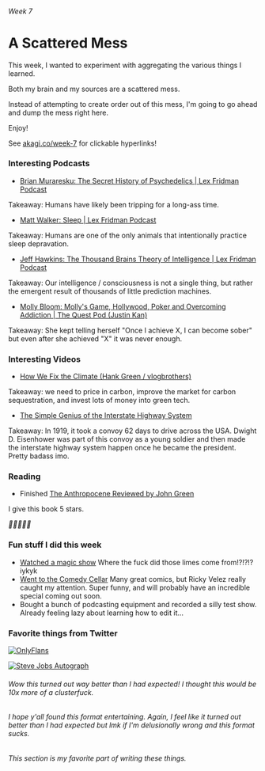 ###### Week 7

# A Scattered Mess

This week, I wanted to experiment with aggregating the various things I learned.

Both my brain and my sources are a scattered mess.

Instead of attempting to create order out of this mess, I'm going to go ahead and dump the mess right here.

Enjoy!

See [akagi.co/week-7](https://akagi.co/week-7) for clickable hyperlinks!

### Interesting Podcasts

- [Brian Muraresku: The Secret History of Psychedelics | Lex Fridman Podcast](https://youtu.be/oYQh1ZNkC70)

Takeaway: Humans have likely been tripping for a long-ass time.

- [Matt Walker: Sleep | Lex Fridman Podcast](https://youtu.be/Hc4XvHTlW3s)

Takeaway: Humans are one of the only animals that intentionally practice sleep depravation.

- [Jeff Hawkins: The Thousand Brains Theory of Intelligence | Lex Fridman Podcast](https://youtu.be/Z1KwkpTUbkg)

Takeaway: Our intelligence / consciousness is not a single thing, but rather the emergent result of thousands of little prediction machines.

- [Molly Bloom: Molly's Game, Hollywood, Poker and Overcoming Addiction | The Quest Pod (Justin Kan)](https://youtu.be/STlLk1dC5XE)

Takeaway: She kept telling herself "Once I achieve X, I can become sober" but even after she achieved "X" it was never enough.

### Interesting Videos

- [How We Fix the Climate (Hank Green / vlogbrothers)](https://youtu.be/wcMLFMsIVis)

Takeaway: we need to price in carbon, improve the market for carbon sequestration, and invest lots of money into green tech.

- [The Simple Genius of the Interstate Highway System](https://youtu.be/SR7BA3xEmDo)

Takeaway: In 1919, it took a convoy 62 days to drive across the USA. Dwight D. Eisenhower was part of this convoy as a young soldier and then made the interstate highway system happen once he became the president. Pretty badass imo.

### Reading

- Finished [The Anthropocene Reviewed by John Green](https://www.johngreenbooks.com/the-anthropocene-reviewed-book)

I give this book 5 stars.

_🌟🌟🌟🌟🌟_

### Fun stuff I did this week

- [Watched a magic show](https://mckittrickhotel.com/events/magick/) Where the fuck did those limes come from!?!?!? iykyk
- [Went to the Comedy Cellar](https://www.comedycellar.com/line-up/) Many great comics, but Ricky Velez really caught my attention. Super funny, and will probably have an incredible special coming out soon.
- Bought a bunch of podcasting equipment and recorded a silly test show. Already feeling lazy about learning how to edit it...

### Favorite things from Twitter

[![OnlyFlans](/img/week-7-onlyflans.jpg)](https://twitter.com/OnlyFlans/status/1428542884492492801?s=20)

[![Steve Jobs Autograph](/img/week-7-steve-jobs-autograph.jpg)](https://twitter.com/chrisfralic/status/1428531077828775940?s=20)

###### Wow this turned out way better than I had expected! I thought this would be 10x more of a clusterfuck.

###### I hope y'all found this format entertaining. Again, I feel like it turned out better than I had expected but lmk if I'm delusionally wrong and this format sucks.

###### This section is my favorite part of writing these things.
